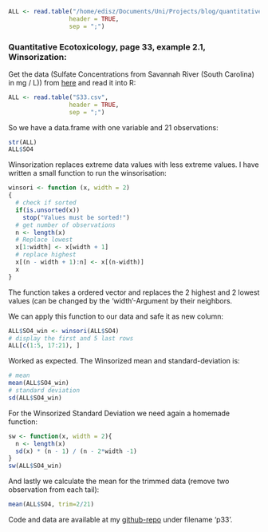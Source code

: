 ```r
ALL <- read.table("/home/edisz/Documents/Uni/Projects/blog/quantitative_ecotoxicology/data/S33.csv", 
                 header = TRUE, 
                 sep = ";")
```

### Quantitative Ecotoxicology, page 33, example 2.1, Winsorization:

Get the data (Sulfate Concentrations from Savannah River (South Carolina) in mg / L)) from [here](https://raw.github.com/EDiLD/r-ed/master/quantitative_ecotoxicology/data/S33.csv) and read it into R:

```r
ALL <- read.table("S33.csv", 
                 header = TRUE, 
                 sep = ";")
```

So we have a data.frame with one variable and 21 observations:
```r
str(ALL)
ALL$SO4
```


Winsorization replaces extreme data values with less extreme values. I have written a small function to run the winsorisation:
```r
winsori <- function (x, width = 2)
{
  # check if sorted
  if(is.unsorted(x))
    stop("Values must be sorted!")
  # get number of observations
  n <- length(x)
  # Replace lowest
  x[1:width] <- x[width + 1]
  # replace highest
  x[(n - width + 1):n] <- x[(n-width)]
  x
}
```

The function takes a ordered vector and replaces the 2 highest and 2 lowest values (can be changed by the 'width'-Argument by their neighbors.

We can apply this function to our data and safe it as new column:
```r
ALL$SO4_win <- winsori(ALL$SO4)
# display the first and 5 last rows
ALL[c(1:5, 17:21), ]
```

Worked as expected.
The Winsorized mean and standard-deviation is:
```r
# mean
mean(ALL$SO4_win)
# standard deviation
sd(ALL$SO4_win)
```

For the Winsorized Standard Deviation we need again a homemade function:
```r
sw <- function(x, width = 2){
  n <- length(x)
  sd(x) * (n - 1) / (n - 2*width -1)
}
sw(ALL$SO4_win)
```

And lastly we calculate the mean for the trimmed data (remove two observation from each tail):
```r
mean(ALL$SO4, trim=2/21)
```

Code and data are available at my [github-repo](https://github.com/EDiLD/r-ed/tree/master/quantitative_ecotoxicology) under filename 'p33'.